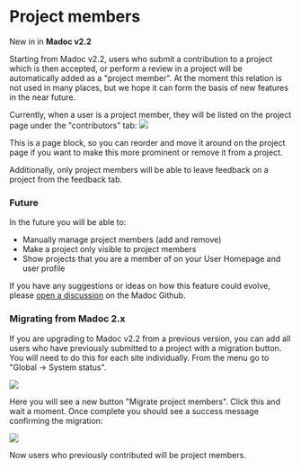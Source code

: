
# Project members

<Callout emoji="🚀" type="info">New in in <strong>Madoc v2.2</strong></Callout>


Starting from Madoc v2.2, users who submit a contribution to a project which is then accepted, or perform a review in a
project will be automatically added as a "project member". At the moment this relation is not used in many places,
but we hope it can form the basis of new features in the near future.

Currently, when a user is a project member, they will be listed on the project page under the "contributors" tab:
![](</assets/contributors-panel.png>)

<Callout type="default">
  This is a page block, so you can reorder and move it around on the project page if you want to make this more
  prominent or remove it from a project.
</Callout>

Additionally, only project members will be able to leave feedback on a project from the feedback tab.

### Future

In the future you will be able to:

- Manually manage project members (add and remove)
- Make a project only visible to project members
- Show projects that you are a member of on your User Homepage and user profile

If you have any suggestions or ideas on how this feature could evolve,
please  [open a discussion](https://github.com/digirati-co-uk/madoc-platform/discussions) on the Madoc Github.


### Migrating from Madoc 2.x

If you are upgrading to Madoc v2.2 from a previous version, you can add all users who have previously submitted to a
project with a migration button. You will need to do this for each site individually.  From the menu go to
"Global -> System status".

![](</assets/global-config-system-status.png>)

Here you will see a new button "Migrate project members". Click this and wait a moment. Once complete you should see
a success message confirming the migration:

![](</assets/migrate-project-members.png>)

Now users who previously contributed will be project members.
